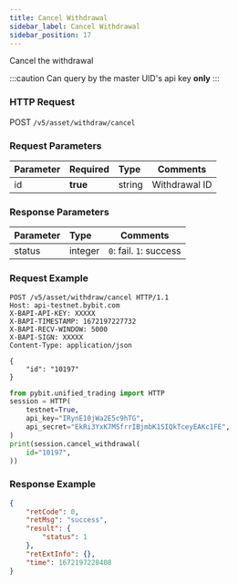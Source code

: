 ```yaml
---
title: Cancel Withdrawal
sidebar_label: Cancel Withdrawal
sidebar_position: 17
---
```


Cancel the withdrawal

:::caution
Can query by the master UID's api key **only**
:::

### HTTP Request
POST `/v5/asset/withdraw/cancel`

### Request Parameters
| Parameter | Required | Type | Comments|
|:----- |:-------|:-----|------ |
|id |**true** |string |Withdrawal ID |

### Response Parameters
| Parameter | Type | Comments|
|:----- |:-----|----- |
|status |integer|`0`: fail. `1`: success |

### Request Example

<Tabs groupId="programming-languages">
<TabItem value="http" label="HTTP">

```http
POST /v5/asset/withdraw/cancel HTTP/1.1
Host: api-testnet.bybit.com
X-BAPI-API-KEY: XXXXX
X-BAPI-TIMESTAMP: 1672197227732
X-BAPI-RECV-WINDOW: 5000
X-BAPI-SIGN: XXXXX
Content-Type: application/json

{
    "id": "10197"
}
```

</TabItem>
<TabItem value="python" label="Python">

```python
from pybit.unified_trading import HTTP
session = HTTP(
    testnet=True,
    api_key="IRynE10jWa2E5c9hTG",
    api_secret="EkRi3YxK7MSfrrIBjmbK1SIQkTceyEAKc1FE",
)
print(session.cancel_withdrawal(
    id="10197",
))
```

</TabItem>
</Tabs>

### Response Example

```json
{
    "retCode": 0,
    "retMsg": "success",
    "result": {
        "status": 1
    },
    "retExtInfo": {},
    "time": 1672197228408
}
```
